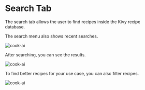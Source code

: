 # Search Tab

The search tab allows the user to find recipes inside the Kivy recipe database.

The search menu also shows recent searches.

![cook-ai](/docs/mobile/search-keyboard.jpeg)

After searching, you can see the results.

![cook-ai](/docs/mobile/search-result.jpeg)

To find better recipes for your use case, you can also filter recipes.

![cook-ai](/docs/mobile/search-filter.jpeg)
